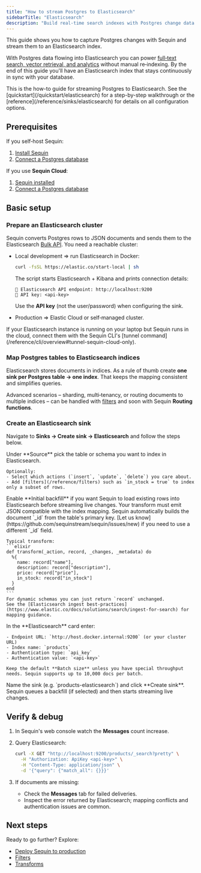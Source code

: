 ```yaml
---
title: "How to stream Postgres to Elasticsearch"
sidebarTitle: "Elasticsearch"
description: "Build real‑time search indexes with Postgres change data capture (CDC) and Elasticsearch. Learn to keep your search indices in sync with your database."
---
```


This guide shows you how to capture Postgres changes with Sequin and stream them to an Elasticsearch index.

With Postgres data flowing into Elasticsearch you can power
[full‑text search, vector retrieval, and analytics](https://www.elastic.co/docs/solutions/search) without manual re‑indexing.
By the end of this guide you'll have an Elasticsearch index that stays continuously in sync with your database.

<Tip>
  This is the how-to guide for streaming Postgres to Elasticsearch. See the [quickstart](/quickstart/elasticsearch) for a step-by-step walkthrough or the [reference](/reference/sinks/elasticsearch) for details on all configuration options.
</Tip>

## Prerequisites

If you self‑host Sequin:

1. [Install Sequin](/running-sequin)
2. [Connect a Postgres database](/connect-postgres)

If you use **Sequin Cloud**:

1. [Sequin installed](/running-sequin)
2. [Connect a Postgres database](/connect-postgres)

## Basic setup

### Prepare an Elasticsearch cluster

Sequin converts Postgres rows to JSON documents and sends them to the Elasticsearch [Bulk API](https://www.elastic.co/docs/solutions/search/elasticsearch-basics-quickstart#bulk-import).
You need a reachable cluster:

- Local development ⇒ run Elasticsearch in Docker:

  ```bash
  curl -fsSL https://elastic.co/start-local | sh
  ```
  The script starts Elasticsearch + Kibana and prints connection details:

  ```text
  🔌 Elasticsearch API endpoint: http://localhost:9200
  🔑 API key: <api-key>
  ```
  Use the **API key** (not the user/password) when configuring the sink.

- Production ⇒ Elastic Cloud or self‑managed cluster.

<Tip>
  If your Elasticsearch instance is running on your laptop but Sequin runs in the cloud, connect them with the Sequin CLI's
  [tunnel command](/reference/cli/overview#tunnel-sequin-cloud-only).
</Tip>

### Map Postgres tables to Elasticsearch indices

Elasticsearch stores documents in indices. As a rule of thumb create **one sink per Postgres table → one index**. That keeps the mapping consistent and simplifies queries.

Advanced scenarios – sharding, multi‑tenancy, or routing documents to multiple indices – can be handled with
[filters](/reference/filters) and soon with Sequin **Routing functions**.

### Create an Elasticsearch sink

Navigate to **Sinks → Create sink → Elasticsearch** and follow the steps below.

<Steps>
  <Step title="Source configuration">
    Under **Source** pick the table or schema you want to index in Elasticsearch.

    Optionally:
    - Select which actions (`insert`, `update`, `delete`) you care about.
    - Add [filters](/reference/filters) such as `in_stock = true` to index only a subset of rows.
  </Step>

  <Step title="Backfill existing rows">
    Enable **Initial backfill** if you want Sequin to load existing rows into Elasticsearch before streaming live changes.
  </Step>

  <Step title="Transform rows to documents">
    Your transform must emit JSON compatible with the index mapping.
    Sequin automatically builds the document `_id` from the table's primary key. [Let us know](https://github.com/sequinstream/sequin/issues/new) if you need to use a different `_id` field.

    Typical transform:
    ```elixir
    def transform(_action, record, _changes, _metadata) do
      %{
        name: record["name"],
        description: record["description"],
        price: record["price"],
        in_stock: record["in_stock"]
      }
    end
    ```
    For dynamic schemas you can just return `record` unchanged.
    See the [Elasticsearch ingest best‑practices](https://www.elastic.co/docs/solutions/search/ingest-for-search) for mapping guidance.
  </Step>

  <Step title="Delivery settings">
    In the **Elasticsearch** card enter:

    - Endpoint URL: `http://host.docker.internal:9200` (or your cluster URL)
    - Index name: `products`
    - Authentication type: `api_key`
    - Authentication value: `<api-key>`

    Keep the default **Batch size** unless you have special throughput needs. Sequin supports up to 10,000 docs per batch.
  </Step>

  <Step title="Create the sink">
    Name the sink (e.g. `products-elasticsearch`) and click **Create sink**. Sequin queues a backfill (if selected) and then starts streaming live changes.
  </Step>
</Steps>

## Verify & debug

1. In Sequin's web console watch the **Messages** count increase.
2. Query Elasticsearch:

   ```bash
   curl -X GET "http://localhost:9200/products/_search?pretty" \
     -H "Authorization: ApiKey <api-key>" \
     -H "Content-Type: application/json" \
     -d '{"query": {"match_all": {}}}'
   ```
3. If documents are missing:
   - Check the **Messages** tab for failed deliveries.
   - Inspect the error returned by Elasticsearch; mapping conflicts and authentication issues are common.

## Next steps

Ready to go further? Explore:

- [Deploy Sequin to production](/how-to/deploy-to-production)
- [Filters](/reference/filters)
- [Transforms](/reference/transforms)
